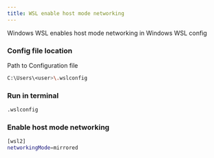 ```yaml
---
title: WSL enable host mode networking
---
```


Windows WSL enables host mode networking in Windows WSL config

### Config file location

Path to Configuration file

```bash copy
C:\Users\<user>\.wslconfig
```

### Run in terminal

```bash copy
.wslconfig
```

### Enable host mode networking

```bash copy
[wsl2]
networkingMode=mirrored
```
